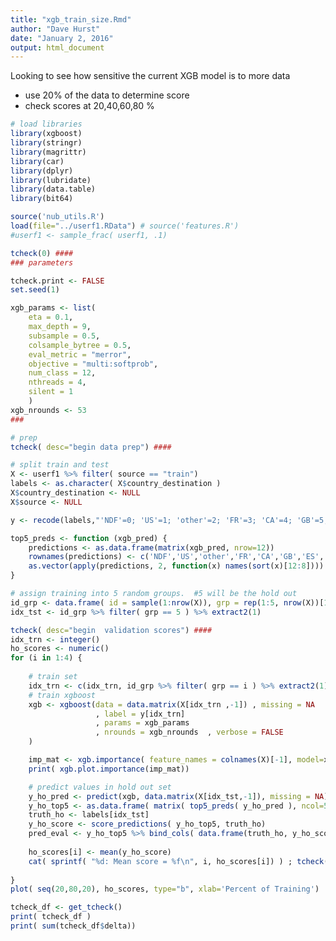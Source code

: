 ```yaml
---
title: "xgb_train_size.Rmd"
author: "Dave Hurst"
date: "January 2, 2016"
output: html_document
---
```


Looking to see how sensitive the current XGB model is to more data

- use 20% of the data to determine score
- check scores at 20,40,60,80 %

```r
# load libraries
library(xgboost)
library(stringr)
library(magrittr)
library(car)
library(dplyr)
library(lubridate)
library(data.table)
library(bit64)
```
```r
source('nub_utils.R')
load(file="../userf1.RData") # source('features.R')
#userf1 <- sample_frac( userf1, .1)

tcheck(0) ####
### parameters

tcheck.print <- FALSE
set.seed(1)

xgb_params <- list( 
    eta = 0.1,      
    max_depth = 9,  
    subsample = 0.5,
    colsample_bytree = 0.5,
    eval_metric = "merror",
    objective = "multi:softprob",
    num_class = 12,
    nthreads = 4,
    silent = 1
    )
xgb_nrounds <- 53  
###

# prep
tcheck( desc="begin data prep") ####

# split train and test
X <- userf1 %>% filter( source == "train")
labels <- as.character( X$country_destination )
X$country_destination <- NULL
X$source <- NULL

y <- recode(labels,"'NDF'=0; 'US'=1; 'other'=2; 'FR'=3; 'CA'=4; 'GB'=5; 'ES'=6; 'IT'=7; 'PT'=8; 'NL'=9; 'DE'=10; 'AU'=11")

top5_preds <- function (xgb_pred) {
    predictions <- as.data.frame(matrix(xgb_pred, nrow=12))
    rownames(predictions) <- c('NDF','US','other','FR','CA','GB','ES','IT','PT','NL','DE','AU')
    as.vector(apply(predictions, 2, function(x) names(sort(x)[12:8])))
}

# assign training into 5 random groups.  #5 will be the hold out
id_grp <- data.frame( id = sample(1:nrow(X)), grp = rep(1:5, nrow(X))[1:nrow(X)] )
idx_tst <- id_grp %>% filter( grp == 5 ) %>% extract2(1)

tcheck( desc="begin  validation scores") ####
idx_trn <- integer()
ho_scores <- numeric()
for (i in 1:4) {
    
    # train set
    idx_trn <- c(idx_trn, id_grp %>% filter( grp == i ) %>% extract2(1) )
    # train xgboost
    xgb <- xgboost(data = data.matrix(X[idx_trn ,-1]) , missing = NA
                   , label = y[idx_trn]
                   , params = xgb_params
                   , nrounds = xgb_nrounds  , verbose = FALSE
    )

    imp_mat <- xgb.importance( feature_names = colnames(X)[-1], model=xgb); tcheck()
    print( xgb.plot.importance(imp_mat))

    # predict values in hold out set
    y_ho_pred <- predict(xgb, data.matrix(X[idx_tst,-1]), missing = NA)
    y_ho_top5 <- as.data.frame( matrix( top5_preds( y_ho_pred ), ncol=5, byrow = TRUE)) %>% tbl_df
    truth_ho <- labels[idx_tst]
    y_ho_score <- score_predictions( y_ho_top5, truth_ho)
    pred_eval <- y_ho_top5 %>% bind_cols( data.frame(truth_ho, y_ho_score))
    
    ho_scores[i] <- mean(y_ho_score)
    cat( sprintf( "%d: Mean score = %f\n", i, ho_scores[i]) ) ; tcheck()
    
}
plot( seq(20,80,20), ho_scores, type="b", xlab='Percent of Training')

tcheck_df <- get_tcheck()
print( tcheck_df )
print( sum(tcheck_df$delta))
```

